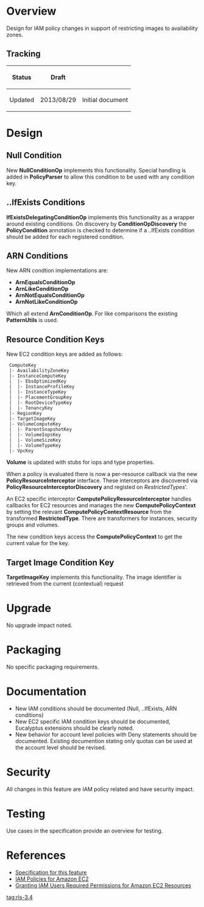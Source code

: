 = Overview =
Design for IAM policy changes in support of restricting images to availability zones.

== Tracking ==
{|
! Status || Draft || 
|-
! Updated || 2013/08/29 || Initial document
|}

= Design =
== Null Condition ==
New '''NullConditionOp''' implements this functionality. Special handling is added in '''PolicyParser''' to allow this condition to be used with any condition key.

== ..IfExists Conditions ==
'''IfExistsDelegatingConditionOp''' implements this functionality as a wrapper around existing conditions. On discovery by '''ConditionOpDiscovery''' the '''PolicyCondition''' annotation is checked to determine if a ..IfExists condition should be added for each registered condition.

== ARN Conditions ==
New ARN condtion implementations are:

* '''ArnEqualsConditionOp'''
* '''ArnLikeConditionOp'''
* '''ArnNotEqualsConditionOp'''
* '''ArnNotLikeConditionOp'''

Which all extend '''ArnConditionOp'''. For like comparisons the existing '''PatternUtils''' is used.

== Resource Condition Keys ==
New EC2 condition keys are added as follows:

  ComputeKey
  |- AvailabilityZoneKey
  |- InstanceComputeKey
  |  |- EbsOptimizedKey
  |  |- InstanceProfileKey
  |  |- InstanceTypeKey
  |  |- PlacementGroupKey
  |  |- RootDeviceTypeKey
  |  |- TenancyKey
  |- RegionKey
  |- TargetImageKey
  |- VolumeComputeKey
  |  |- ParentSnapshotKey
  |  |- VolumeIopsKey
  |  |- VolumeSizeKey
  |  |- VolumeTypeKey
  |- VpcKey

'''Volume''' is updated with stubs for iops and type properties.

When a policy is evaluated there is now a per-resource callback via the new '''PolicyResourceInterceptor''' interface. These interceptors are discovered via '''PolicyResourceInterceptorDiscovery''' and registed on ''RestrictedTypes'''.

An EC2 specific interceptor '''ComputePolicyResourceInterceptor''' handles callbacks for EC2 resources and manages the new '''ComputePolicyContext''' by setting the relevant '''ComputePolicyContextResource''' from the transformed '''RestrictedType'''. There are transformers for instances, security groups and volumes.

The new condition keys access the '''ComputePolicyContext''' to get the current value for the key.

== Target Image Condition Key ==
'''TargetImageKey''' implements this functionality. The image identifier is retrieved from the current (contextual) request

= Upgrade =
No upgrade impact noted.

= Packaging =
No specific packaging requirements.

= Documentation =
* New IAM conditions should be documented (Null, ..IfExists, ARN conditions)
* New EC2 specific IAM condition keys should be documented, Eucalyptus extensions should be clearly noted.
* New behavior for account level policies with Deny statements should be documented. Existing documention stating only quotas can be used at the account level should be revised.

= Security =
All changes in this feature are IAM policy related and have security impact.

= Testing =
Use cases in the specification provide an overview for testing.

= References =
* [[iam-3.4-cluster-policies | Specification for this feature]]
* [http://docs.aws.amazon.com/AWSEC2/latest/UserGuide/iam-policies-for-amazon-ec2.html IAM Policies for Amazon EC2]
* [http://docs.aws.amazon.com/AWSEC2/latest/APIReference/ec2-api-permissions.html Granting IAM Users Required Permissions for Amazon EC2 Resources]

[[tag:rls-3.4]]

